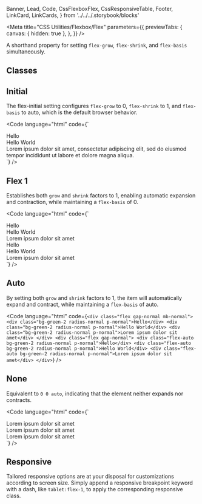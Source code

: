   Banner,
  Lead,
  Code,
  CssFlexboxFlex,
  CssResponsiveTable,
  Footer,
  LinkCard,
  LinkCards,
} from '../../../.storybook/blocks'

<Meta
  title="CSS Utilities/Flexbox/Flex"
  parameters={{
    previewTabs: {
      canvas: { hidden: true },
    },
  }}
/>

<Banner label="Flex" section="CSS Utilities" color="yellow" puzzle />

<Lead>A shorthand property for setting `flex-grow`, `flex-shrink`, and `flex-basis` simultaneously.</Lead>

## Classes

<CssFlexboxFlex />

## Initial

The flex-initial setting configures `flex-grow` to 0, `flex-shrink` to 1, and `flex-basis` to auto, which is the default browser behavior.

<Code
  language="html"
  code={`
<div class="flex gap-normal mb-normal">
    <div class="flex-initial bg-green-2 radius-normal p-normal">Hello</div>
    <div class="flex-initial bg-green-2 radius-normal p-normal">Hello World</div>
    <div class="flex-initial bg-green-2 radius-normal p-normal">Lorem ipsum dolor sit amet, consectetur adipiscing elit, sed do eiusmod tempor incididunt ut labore et dolore magna aliqua.</div>
</div>
`}
/>

## Flex 1

Establishes both `grow` and `shrink` factors to 1, enabling automatic expansion and contraction, while maintaining a `flex-basis` of 0.

<Code
  language="html"
  code={`
<div class="flex gap-normal mb-normal">
    <div class="bg-green-2 radius-normal p-normal">Hello</div>
    <div class="bg-green-2 radius-normal p-normal">Hello World</div>
    <div class="bg-green-2 radius-normal p-normal">Lorem ipsum dolor sit amet</div>
</div>
<div class="flex gap-normal">
    <div class="flex-1 bg-green-2 radius-normal p-normal">Hello</div>
    <div class="flex-1 bg-green-2 radius-normal p-normal">Hello World</div>
    <div class="flex-1 bg-green-2 radius-normal p-normal">Lorem ipsum dolor sit amet</div>
</div>
`}
/>

## Auto

By setting both `grow` and `shrink` factors to 1, the item will automatically expand and contract, while maintaining a `flex-basis` of auto.

<Code
  language="html"
  code={`
    <div class="flex gap-normal mb-normal">
        <div class="bg-green-2 radius-normal p-normal">Hello</div>
        <div class="bg-green-2 radius-normal p-normal">Hello World</div>
        <div class="bg-green-2 radius-normal p-normal">Lorem ipsum dolor sit amet</div>
    </div>
    <div class="flex gap-normal">
        <div class="flex-auto bg-green-2 radius-normal p-normal">Hello</div>
        <div class="flex-auto bg-green-2 radius-normal p-normal">Hello World</div>
        <div class="flex-auto bg-green-2 radius-normal p-normal">Lorem ipsum dolor sit amet</div>
    </div>
`}
/>

## None

Equivalent to `0 0 auto`, indicating that the element neither expands nor contracts.

<Code
  language="html"
  code={`
<div class="flex gap-normal mb-normal">
  <div class="flex-1 bg-green-2 radius-normal p-normal">Lorem ipsum dolor sit amet</div>
  <div class="flex-none bg-green-2 radius-normal p-normal">Lorem ipsum dolor sit amet</div>
  <div class="flex-1 bg-green-2 radius-normal p-normal">Lorem ipsum dolor sit amet</div>
</div>
`}
/>

## Responsive

Tailored responsive options are at your disposal for customizations according to screen size.
Simply append a responsive breakpoint keyword with a dash, like `tablet:flex-1`, to apply the corresponding responsive class.

<CssResponsiveTable />

<Footer>
  <LinkCards>
    <LinkCard
      pageTitle="Foundation/Grid"
      description="The Baloise Design System grid system is a fully responsive and 12 column layout system with six default breakpoints and five container layouts"
    />
    <LinkCard
      pageTitle="Tokens/Overview"
      description="Design tokens serve as the definitive source for naming and storing design choices."
    />
  </LinkCards>
</Footer>
